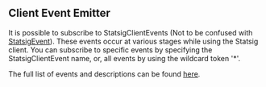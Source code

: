 
## Client Event Emitter

It is possible to subscribe to StatsigClientEvents (Not to be confused with [StatsigEvent](#logging-an-event)). These events occur at various stages while using the Statsig client.
You can subscribe to specific events by specifying the StatsigClientEvent name, or, all events by using the wildcard token '\*'.

<GitHubEmbed url="https://raw.githubusercontent.com/statsig-io/js-client-monorepo/main/samples/react/src/samples/precomputed-client/sample-precomp-client-event.tsx" />

The full list of events and descriptions can be found [here](https://github.com/statsig-io/js-client-monorepo/blob/main/packages/client-core/src/StatsigClientEventEmitter.ts).

